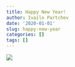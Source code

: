 ```yaml
---
title: Happy New Year!
author: Ivailo Partchev
date: '2020-01-01'
slug: happy-new-year
categories: []
tags: []
---
```

![](img/h2020-600.png)
